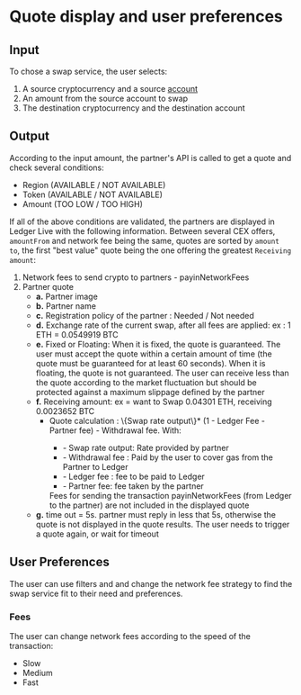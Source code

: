 # Quote display and user preferences

## Input

To chose a swap service, the user selects:

1. A source cryptocurrency and a source [account](../glossary)
2. An amount from the source account to swap
3. The destination cryptocurrency and the destination account

## Output

According to the input amount, the partner's API is called to get a quote and check several conditions:
- Region  (AVAILABLE / NOT AVAILABLE) 
- Token (AVAILABLE / NOT AVAILABLE) 
- Amount (TOO LOW / TOO HIGH)

If all of the above conditions are validated, the partners are displayed in Ledger Live with the following information. Between several CEX offers, `amountFrom` and network fee being the same, quotes are sorted by `amount to`, the first "best value" quote being the one offering the greatest `Receiving amount`: 
1. Network fees to send crypto to partners  - payinNetworkFees
2. Partner quote
	- **a.** Partner image
	- **b.** Partner name
	- **c.** Registration policy of the partner : Needed / Not needed
	- **d.** Exchange rate of the current swap, after all fees are applied: ex : 1 ETH = 0.0549919 BTC
	- **e.** Fixed or Floating: When it is fixed, the quote is guaranteed. The user must accept the quote within a certain amount of time (the quote must be guaranteed for at least 60 seconds). When it is floating, the quote is not guaranteed. The user can receive less than the quote according to the market fluctuation but should be protected against a maximum slippage defined by the partner
	- **f.** Receiving amount: ex = want to Swap 0.04301 ETH, receiving 0.0023652 BTC
		<ul>
			<li>Quote calculation : \{Swap rate output\}* (1 - Ledger Fee - Partner fee) - Withdrawal fee. 
			With:</li>
			<ul>
				<li>- Swap rate output: Rate provided by partner</li>
				<li>- Withdrawal fee : Paid by the user to cover gas from the Partner to Ledger</li>
				<li>- Ledger fee : fee to be paid to Ledger</li>
				<li>- Partner fee: fee taken by the partner</li>
			</ul>
			Fees for sending the transaction payinNetworkFees (from Ledger to the partner) are not included in the displayed quote
		</ul>
	- **g.** time out = 5s. partner must reply in less that 5s, otherwise the quote is not displayed in the quote results. The user needs to trigger a quote again, or wait for timeout


## User Preferences

The user can use filters and and change the network fee strategy to find the swap service fit to their need and preferences. 

### Fees

The user can change network fees according to the speed of the transaction:
- Slow
- Medium
- Fast
